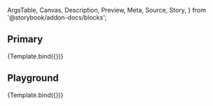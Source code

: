<!-- @prettier -->

  ArgsTable,
  Canvas,
  Description,
  Preview,
  Meta,
  Source,
  Story,
} from '@storybook/addon-docs/blocks';


<Meta
  title="Molecules/FormRadioGroup"
  component={FormRadioGroup}
  argTypes={argTypes}
/>

<Description of={FormRadioGroup} />

## Primary

<Canvas>
  <Story
    name="Primary"
    args={{
      id: 'primaryradiogroup',
      label: 'The label',
      name: 'radiooptions',
      options: [
        { id: 'one', label: 'one', value: 'one' },
        { id: 'two', label: 'two', value: 'two' },
      ],
    }}
  >
    {Template.bind({})}
  </Story>
</Canvas>

## Playground

<Canvas isColumn>
  <Source language="jsx" story="Playground" />
  <Story
    name="Playground"
    args={{
      id: 'playgroundradiogroup',
      label: 'The label',
      name: 'radiooptions',
      options: [
        { id: 'one', label: 'one', value: 'one' },
        { id: 'two', label: 'two', value: 'two' },
      ],
    }}
  >
    {Template.bind({})}
  </Story>
  <ArgsTable story="Playground" />
</Canvas>
